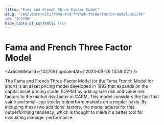 ```yaml
---
title: "Fama and French Three Factor Model"
slug: "/en/learn/wiki/fama-and-french-three-factor-model-102706"
id: "102706"
hide_table_of_contents: true
---
```



# Fama and French Three Factor Model

<ArticleMeta id={102706} updatedAt={'2023-09-26 13:59:02'} />
<div className='border-solid border-b border-t-0 my-4 border-[var(--ifm-color-gray-300)]' />

The Fama and French Three-Factor Model (or the Fama French Model for short) is an asset pricing model developed in 1992 that expands on the capital asset pricing model (CAPM) by adding size risk and value risk factors to the market risk factor in CAPM. This model considers the fact that value and small-cap stocks outperform markets on a regular basis. By including these two additional factors, the model adjusts for this outperforming tendency, which is thought to make it a better tool for evaluating manager performance.
